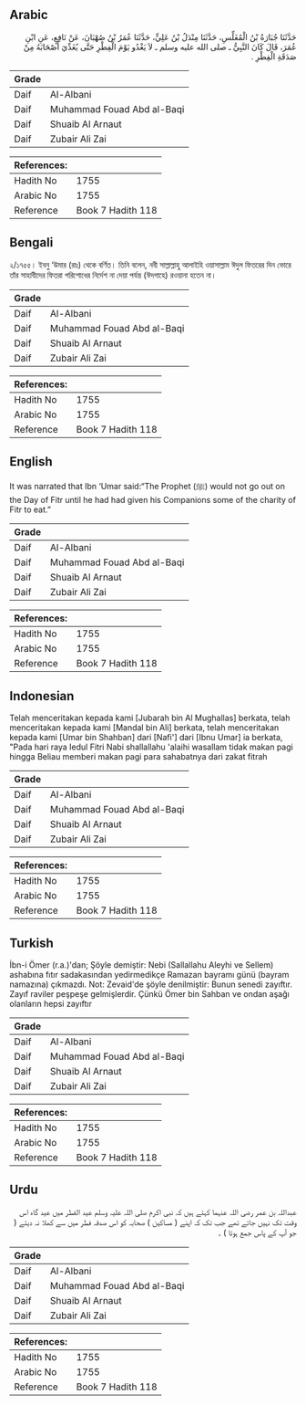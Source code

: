 ## Arabic


<div dir="rtl" lang="ar" style={{fontSize:'larger',backgroundColor:'#f8f9fa',padding:20}}>
حَدَّثَنَا جُبَارَةُ بْنُ الْمُغَلِّسِ، حَدَّثَنَا مِنْدَلُ بْنُ عَلِيٍّ، حَدَّثَنَا عُمَرُ بْنُ صُهْبَانَ، عَنْ نَافِعٍ، عَنِ ابْنِ عُمَرَ، قَالَ كَانَ النَّبِيُّ ـ صلى الله عليه وسلم ـ لاَ يَغْدُو يَوْمَ الْفِطْرِ حَتَّى يُغَدِّيَ أَصْحَابَهُ مِنْ صَدَقَةِ الْفِطْرِ ‏.‏
</div>
<div style={{backgroundColor:'#f8f9fa',padding:20, marginBottom: 10}}><table> <thead> <tr> <th>Grade</th> <th></th> </tr> </thead> <tbody> <tr><td>Daif</td><td>Al-Albani</td></tr><tr><td>Daif</td><td>Muhammad Fouad Abd al-Baqi</td></tr><tr><td>Daif</td><td>Shuaib Al Arnaut</td></tr><tr><td>Daif</td><td>Zubair Ali Zai</td></tr></tbody></table><table> <thead> <tr> <th>References:</th> <th></th> </tr> </thead> <tbody><tr><td>Hadith No</td><td>1755</td></tr><tr><td>Arabic No</td><td>1755</td></tr><tr><td>Reference</td><td>Book 7 Hadith 118</td></tr></tbody></table></div>

## Bengali


<div dir="ltr" lang="bn" style={{fontSize:'larger',backgroundColor:'#f8f9fa',padding:20}}>
২/১৭৫৫। ইবনু ‘উমার (রাঃ) থেকে বর্ণিত। তিনি বলেন, নবী সাল্লাল্লাহু আলাইহি ওয়াসাল্লাম ঈদুল ফিতরের দিন ভোরে তাঁর সাহাবীদের ফিতরা পরিশোধের নির্দেশ না দেয়া পর্যন্ত (ঈদগাহে) রওয়ানা হতেন না।
</div>
<div style={{backgroundColor:'#f8f9fa',padding:20, marginBottom: 10}}><table> <thead> <tr> <th>Grade</th> <th></th> </tr> </thead> <tbody> <tr><td>Daif</td><td>Al-Albani</td></tr><tr><td>Daif</td><td>Muhammad Fouad Abd al-Baqi</td></tr><tr><td>Daif</td><td>Shuaib Al Arnaut</td></tr><tr><td>Daif</td><td>Zubair Ali Zai</td></tr></tbody></table><table> <thead> <tr> <th>References:</th> <th></th> </tr> </thead> <tbody><tr><td>Hadith No</td><td>1755</td></tr><tr><td>Arabic No</td><td>1755</td></tr><tr><td>Reference</td><td>Book 7 Hadith 118</td></tr></tbody></table></div>

## English


<div dir="ltr" lang="en" style={{fontSize:'larger',backgroundColor:'#f8f9fa',padding:20}}>
It was narrated that Ibn ‘Umar said:“The Prophet (ﷺ) would not go out on the Day of Fitr until he had had given his Companions some of the charity of Fitr to eat.”
</div>
<div style={{backgroundColor:'#f8f9fa',padding:20, marginBottom: 10}}><table> <thead> <tr> <th>Grade</th> <th></th> </tr> </thead> <tbody> <tr><td>Daif</td><td>Al-Albani</td></tr><tr><td>Daif</td><td>Muhammad Fouad Abd al-Baqi</td></tr><tr><td>Daif</td><td>Shuaib Al Arnaut</td></tr><tr><td>Daif</td><td>Zubair Ali Zai</td></tr></tbody></table><table> <thead> <tr> <th>References:</th> <th></th> </tr> </thead> <tbody><tr><td>Hadith No</td><td>1755</td></tr><tr><td>Arabic No</td><td>1755</td></tr><tr><td>Reference</td><td>Book 7 Hadith 118</td></tr></tbody></table></div>

## Indonesian


<div dir="ltr" lang="id" style={{fontSize:'larger',backgroundColor:'#f8f9fa',padding:20}}>
Telah menceritakan kepada kami [Jubarah bin Al Mughallas] berkata, telah menceritakan kepada kami [Mandal bin Ali] berkata, telah menceritakan kepada kami [Umar bin Shahban] dari [Nafi'] dari [Ibnu Umar] ia berkata, "Pada hari raya Iedul Fitri Nabi shallallahu 'alaihi wasallam tidak makan pagi hingga Beliau memberi makan pagi para sahabatnya dari zakat fitrah
</div>
<div style={{backgroundColor:'#f8f9fa',padding:20, marginBottom: 10}}><table> <thead> <tr> <th>Grade</th> <th></th> </tr> </thead> <tbody> <tr><td>Daif</td><td>Al-Albani</td></tr><tr><td>Daif</td><td>Muhammad Fouad Abd al-Baqi</td></tr><tr><td>Daif</td><td>Shuaib Al Arnaut</td></tr><tr><td>Daif</td><td>Zubair Ali Zai</td></tr></tbody></table><table> <thead> <tr> <th>References:</th> <th></th> </tr> </thead> <tbody><tr><td>Hadith No</td><td>1755</td></tr><tr><td>Arabic No</td><td>1755</td></tr><tr><td>Reference</td><td>Book 7 Hadith 118</td></tr></tbody></table></div>

## Turkish


<div dir="ltr" lang="tr" style={{fontSize:'larger',backgroundColor:'#f8f9fa',padding:20}}>
İbn-i Ömer (r.a.)'dan; Şöyle demiştir: Nebi (Sallallahu Aleyhi ve Sellem) ashabına fıtır sadakasından yedirmedikçe Ramazan bayramı günü (bayram namazına) çıkmazdı. Not: Zevaid'de şöyle denilmiştir: Bunun senedi zayıftır. Zayıf raviler peşpeşe gelmişlerdir. Çünkü Ömer bin Sahban ve ondan aşağı olanların hepsi zayıftır
</div>
<div style={{backgroundColor:'#f8f9fa',padding:20, marginBottom: 10}}><table> <thead> <tr> <th>Grade</th> <th></th> </tr> </thead> <tbody> <tr><td>Daif</td><td>Al-Albani</td></tr><tr><td>Daif</td><td>Muhammad Fouad Abd al-Baqi</td></tr><tr><td>Daif</td><td>Shuaib Al Arnaut</td></tr><tr><td>Daif</td><td>Zubair Ali Zai</td></tr></tbody></table><table> <thead> <tr> <th>References:</th> <th></th> </tr> </thead> <tbody><tr><td>Hadith No</td><td>1755</td></tr><tr><td>Arabic No</td><td>1755</td></tr><tr><td>Reference</td><td>Book 7 Hadith 118</td></tr></tbody></table></div>

## Urdu


<div dir="rtl" lang="ur" style={{fontSize:'larger',backgroundColor:'#f8f9fa',padding:20}}>
عبداللہ بن عمر رضی اللہ عنہما کہتے ہیں کہ نبی اکرم صلی اللہ علیہ وسلم عید الفطر میں عید گاہ اس وقت تک نہیں جاتے تھے جب تک کہ اپنے ( مساکین ) صحابہ کو اس صدقہ فطر میں سے کھلا نہ دیتے ( جو آپ کے پاس جمع ہوتا ) ۔
</div>
<div style={{backgroundColor:'#f8f9fa',padding:20, marginBottom: 10}}><table> <thead> <tr> <th>Grade</th> <th></th> </tr> </thead> <tbody> <tr><td>Daif</td><td>Al-Albani</td></tr><tr><td>Daif</td><td>Muhammad Fouad Abd al-Baqi</td></tr><tr><td>Daif</td><td>Shuaib Al Arnaut</td></tr><tr><td>Daif</td><td>Zubair Ali Zai</td></tr></tbody></table><table> <thead> <tr> <th>References:</th> <th></th> </tr> </thead> <tbody><tr><td>Hadith No</td><td>1755</td></tr><tr><td>Arabic No</td><td>1755</td></tr><tr><td>Reference</td><td>Book 7 Hadith 118</td></tr></tbody></table></div>